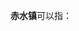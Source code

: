 '''赤水镇'''可以指：
{{PRC admin/disambig|35/05/26/107/000|35/08/81/107/000|36/10/30/103/000|44/07/83/116/000|51/05/24/110/000|61/05/21/102/000}}
{{disambig|cat=三字中国镇名消歧义}}
